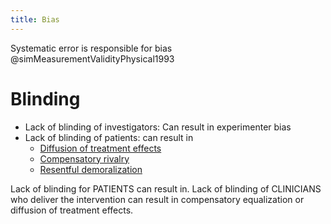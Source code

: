```yaml
---
title: Bias
---
```



Systematic error is responsible for bias @simMeasurementValidityPhysical1993


# Blinding

- Lack of blinding of investigators: Can result in experimenter bias
- Lack of blinding of patients: can result in
    - [Diffusion of treatment effects]({{< var ref-bias.diffusion-of-treatment-effects >}})
    - [Compensatory rivalry]({{< var ref-bias.compensatory-rivalry >}})
    - [Resentful demoralization]({{< var ref-bias.resentful-demoralization >}})

Lack of blinding for PATIENTS can result in.  Lack of blinding of CLINICIANS who deliver the intervention can result in compensatory equalization or diffusion of treatment effects.
